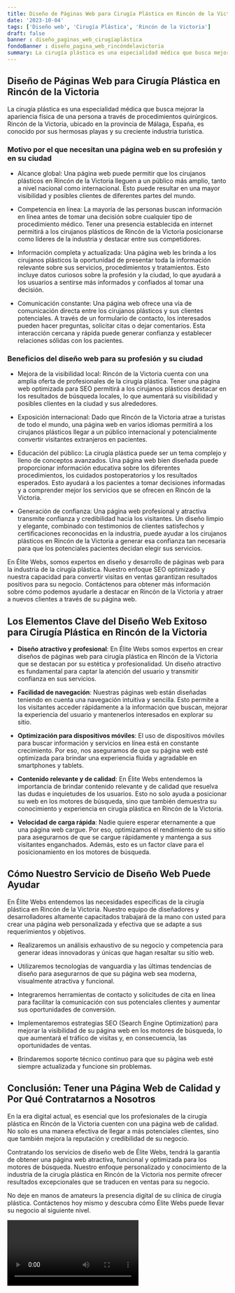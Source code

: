 ```yaml
---
title: Diseño de Páginas Web para Cirugía Plástica en Rincón de la Victoria
date: '2023-10-04'
tags: ['Diseño web', 'Cirugía Plástica', 'Rincón de la Victoria']
draft: false
banner : diseño_paginas_web_cirugíaplástica
fondoBanner : diseño_pagina_web_rincóndelavictoria
summary: La cirugía plástica es una especialidad médica que busca mejorar la apariencia física de una persona a través de procedimientos quirúrgicos. Rincón de la Victoria, ubicado en la provincia de Málaga, España, es conocido por sus hermosas playas y su creciente industria turística.
---
```


## Diseño de Páginas Web para Cirugía Plástica en Rincón de la Victoria

La cirugía plástica es una especialidad médica que busca mejorar la apariencia física de una persona a través de procedimientos quirúrgicos. Rincón de la Victoria, ubicado en la provincia de Málaga, España, es conocido por sus hermosas playas y su creciente industria turística.

### Motivo por el que necesitan una página web en su profesión y en su ciudad

- Alcance global: Una página web puede permitir que los cirujanos plásticos en Rincón de la Victoria lleguen a un público más amplio, tanto a nivel nacional como internacional. Esto puede resultar en una mayor visibilidad y posibles clientes de diferentes partes del mundo.

- Competencia en línea: La mayoría de las personas buscan información en línea antes de tomar una decisión sobre cualquier tipo de procedimiento médico. Tener una presencia establecida en internet permitirá a los cirujanos plásticos de Rincón de la Victoria posicionarse como líderes de la industria y destacar entre sus competidores.

- Información completa y actualizada: Una página web les brinda a los cirujanos plásticos la oportunidad de presentar toda la información relevante sobre sus servicios, procedimientos y tratamientos. Esto incluye datos curiosos sobre la profesión y la ciudad, lo que ayudará a los usuarios a sentirse más informados y confiados al tomar una decisión.

- Comunicación constante: Una página web ofrece una vía de comunicación directa entre los cirujanos plásticos y sus clientes potenciales. A través de un formulario de contacto, los interesados pueden hacer preguntas, solicitar citas o dejar comentarios. Esta interacción cercana y rápida puede generar confianza y establecer relaciones sólidas con los pacientes.

### Beneficios del diseño web para su profesión y su ciudad

- Mejora de la visibilidad local: Rincón de la Victoria cuenta con una amplia oferta de profesionales de la cirugía plástica. Tener una página web optimizada para SEO permitirá a los cirujanos plásticos destacar en los resultados de búsqueda locales, lo que aumentará su visibilidad y posibles clientes en la ciudad y sus alrededores.

- Exposición internacional: Dado que Rincón de la Victoria atrae a turistas de todo el mundo, una página web en varios idiomas permitirá a los cirujanos plásticos llegar a un público internacional y potencialmente convertir visitantes extranjeros en pacientes.

- Educación del público: La cirugía plástica puede ser un tema complejo y lleno de conceptos avanzados. Una página web bien diseñada puede proporcionar información educativa sobre los diferentes procedimientos, los cuidados postoperatorios y los resultados esperados. Esto ayudará a los pacientes a tomar decisiones informadas y a comprender mejor los servicios que se ofrecen en Rincón de la Victoria.

- Generación de confianza: Una página web profesional y atractiva transmite confianza y credibilidad hacia los visitantes. Un diseño limpio y elegante, combinado con testimonios de clientes satisfechos y certificaciones reconocidas en la industria, puede ayudar a los cirujanos plásticos en Rincón de la Victoria a generar esa confianza tan necesaria para que los potenciales pacientes decidan elegir sus servicios.

En Élite Webs, somos expertos en diseño y desarrollo de páginas web para la industria de la cirugía plástica. Nuestro enfoque SEO optimizado y nuestra capacidad para convertir visitas en ventas garantizan resultados positivos para su negocio. Contáctenos para obtener más información sobre cómo podemos ayudarle a destacar en Rincón de la Victoria y atraer a nuevos clientes a través de su página web.

<GifSeo />

<Cta />

## Los Elementos Clave del Diseño Web Exitoso para Cirugía Plástica en Rincón de la Victoria

- **Diseño atractivo y profesional**: En Élite Webs somos expertos en crear diseños de páginas web para cirugía plástica en Rincón de la Victoria que se destacan por su estética y profesionalidad. Un diseño atractivo es fundamental para captar la atención del usuario y transmitir confianza en sus servicios.

- **Facilidad de navegación**: Nuestras páginas web están diseñadas teniendo en cuenta una navegación intuitiva y sencilla. Esto permite a los visitantes acceder rápidamente a la información que buscan, mejorar la experiencia del usuario y mantenerlos interesados en explorar su sitio.

- **Optimización para dispositivos móviles**: El uso de dispositivos móviles para buscar información y servicios en línea está en constante crecimiento. Por eso, nos aseguramos de que su página web esté optimizada para brindar una experiencia fluida y agradable en smartphones y tablets.

- **Contenido relevante y de calidad**: En Élite Webs entendemos la importancia de brindar contenido relevante y de calidad que resuelva las dudas e inquietudes de los usuarios. Esto no solo ayuda a posicionar su web en los motores de búsqueda, sino que también demuestra su conocimiento y experiencia en cirugía plástica en Rincón de la Victoria.

- **Velocidad de carga rápida**: Nadie quiere esperar eternamente a que una página web cargue. Por eso, optimizamos el rendimiento de su sitio para asegurarnos de que se cargue rápidamente y mantenga a sus visitantes enganchados. Además, esto es un factor clave para el posicionamiento en los motores de búsqueda.

## Cómo Nuestro Servicio de Diseño Web Puede Ayudar

En Élite Webs entendemos las necesidades específicas de la cirugía plástica en Rincón de la Victoria. Nuestro equipo de diseñadores y desarrolladores altamente capacitados trabajará de la mano con usted para crear una página web personalizada y efectiva que se adapte a sus requerimientos y objetivos.

- Realizaremos un análisis exhaustivo de su negocio y competencia para generar ideas innovadoras y únicas que hagan resaltar su sitio web.

- Utilizaremos tecnologías de vanguardia y las últimas tendencias de diseño para asegurarnos de que su página web sea moderna, visualmente atractiva y funcional.

- Integraremos herramientas de contacto y solicitudes de cita en línea para facilitar la comunicación con sus potenciales clientes y aumentar sus oportunidades de conversión.

- Implementaremos estrategias SEO (Search Engine Optimization) para mejorar la visibilidad de su página web en los motores de búsqueda, lo que aumentará el tráfico de visitas y, en consecuencia, las oportunidades de ventas.

- Brindaremos soporte técnico continuo para que su página web esté siempre actualizada y funcione sin problemas.

## Conclusión: Tener una Página Web de Calidad y Por Qué Contratarnos a Nosotros

En la era digital actual, es esencial que los profesionales de la cirugía plástica en Rincón de la Victoria cuenten con una página web de calidad. No solo es una manera efectiva de llegar a más potenciales clientes, sino que también mejora la reputación y credibilidad de su negocio.

Contratando los servicios de diseño web de Élite Webs, tendrá la garantía de obtener una página web atractiva, funcional y optimizada para los motores de búsqueda. Nuestro enfoque personalizado y conocimiento de la industria de la cirugía plástica en Rincón de la Victoria nos permite ofrecer resultados excepcionales que se traducen en ventas para su negocio.

No deje en manos de amateurs la presencia digital de su clínica de cirugía plástica. Contáctenos hoy mismo y descubra cómo Élite Webs puede llevar su negocio al siguiente nivel.

<Video />

<CtaBot job='Cirugía Plástica' city='Rincón de la Victoria'/>

<Gmaps query='Rincón de la Victoria+españa+maps' />